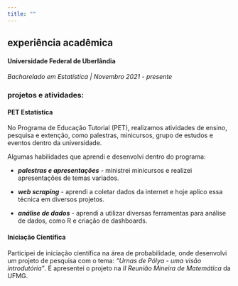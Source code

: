 ```yaml
---
title: ""
---
```


## experiência acadêmica

#### Universidade Federal de Uberlândia

*Bacharelado em Estatística | Novembro 2021 - presente*

### projetos e atividades:

#### PET Estatística

No Programa de Educação Tutorial (PET), realizamos atividades de ensino, pesquisa e extenção, como palestras, minicursos, grupo de estudos e eventos dentro da universidade.

Algumas habilidades que aprendi e desenvolvi dentro do programa: 

* ***palestras e apresentações*** - ministrei minicursos e realizei apresentações de temas variados.

* ***web scraping*** - aprendi a coletar dados da internet e hoje aplico essa técnica em diversos projetos.

* ***análise de dados*** - aprendi a utilizar diversas ferramentas para análise de dados, como R e criação de dashboards.

#### Iniciação Científica
Participei de iniciação científica na área de probabilidade, onde desenvolvi um projeto de pesquisa com o tema: *"Urnas de Pólya - uma visão introdutória"*. E apresentei o projeto na *II Reunião Mineira de Matemática* da UFMG.